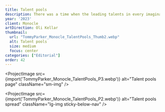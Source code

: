 ```yaml
---
title: Talent pools
description: There was a time when the leading talents in every imaginable discipline were concentrated in the same big-ticket locations. No longer. From Utah to Thailand, workers at the top of their fields are putting enterprising places on the map.
year: '2023'
client: Monocle
artDirection: Oli Kellar
thumbnail:
  url: "TommyParker_Monocle_TalentPools_Thumb2.webp"
  alt: Talent pools
  size: medium
  focus: center
categories: ["Editorial"]
order: 42
---
```


<div class="sm-img">
<ProjectImage
  src={import('TommyParker_Monocle_TalentPools_P1.webp')}
  alt="Talent pools page"
  className="sm-img mb-4"
/>

<ProjectImage
  src={import('TommyParker_Monocle_TalentPools_P3.webp')}
  alt="Talent pools page"
  className="sm-img"
/>
</div>

<ProjectImage
  src={import('TommyParker_Monocle_TalentPools_P2.webp')}
  alt="Talent pools spread"
  className="lg-img sticky-below-nav"
/>